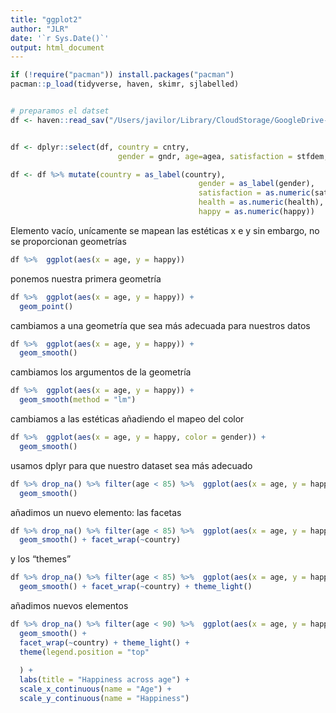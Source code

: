 ```yaml
---
title: "ggplot2"
author: "JLR"
date: '`r Sys.Date()`'
output: html_document
---
```


```r

if (!require("pacman")) install.packages("pacman")
pacman::p_load(tidyverse, haven, skimr, sjlabelled)


# preparamos el datset
df <- haven::read_sav("/Users/javilor/Library/CloudStorage/GoogleDrive-jlorenzo@polsoc.uc3m.es/My Drive/COLPOLSOC-Intro_R_20230217/Data/ESS1e06_6.sav")


df <- dplyr::select(df, country = cntry, 
                        gender = gndr, age=agea, satisfaction = stfdem, health, happy)

df <- df %>% mutate(country = as_label(country), 
                                          gender = as_label(gender),
                                          satisfaction = as.numeric(satisfaction),
                                          health = as.numeric(health),
                                          happy = as.numeric(happy))
```

Elemento vacío, unícamente se mapean las estéticas x e y
sin embargo, no se proporcionan geometrías

```r


df %>%  ggplot(aes(x = age, y = happy)) 
```

ponemos nuestra primera geometría

```r
df %>%  ggplot(aes(x = age, y = happy)) +
  geom_point()
```

 cambiamos a una geometría que sea más adecuada para nuestros datos
```r
df %>%  ggplot(aes(x = age, y = happy)) +
  geom_smooth()
```

cambiamos los argumentos de la geometría
```r
df %>%  ggplot(aes(x = age, y = happy)) +
  geom_smooth(method = "lm")
```
 
 cambiamos a las estéticas añadiendo el mapeo del color
```r
df %>%  ggplot(aes(x = age, y = happy, color = gender)) +
  geom_smooth()
```
 usamos dplyr para que nuestro dataset sea más adecuado 

```r
df %>% drop_na() %>% filter(age < 85) %>%  ggplot(aes(x = age, y = happy, color = gender)) +
  geom_smooth()
```

añadimos un nuevo elemento: las facetas 

```r
df %>% drop_na() %>% filter(age < 85) %>%  ggplot(aes(x = age, y = happy, color = gender)) +
  geom_smooth() + facet_wrap(~country) 
```

y los "themes"

```r
df %>% drop_na() %>% filter(age < 85) %>%  ggplot(aes(x = age, y = happy, color = gender)) +
  geom_smooth() + facet_wrap(~country) + theme_light()
``` 


añadimos nuevos elementos
```r
df %>% drop_na() %>% filter(age < 90) %>%  ggplot(aes(x = age, y = happy, color = gender)) +
  geom_smooth() + 
  facet_wrap(~country) + theme_light() +
  theme(legend.position = "top"
        
  ) +
  labs(title = "Happiness across age") +
  scale_x_continuous(name = "Age") + 
  scale_y_continuous(name = "Happiness")
```

  
